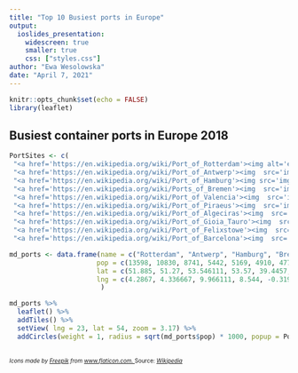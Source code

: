 ```yaml
---
title: "Top 10 Busiest ports in Europe"
output: 
  ioslides_presentation:
    widescreen: true
    smaller: true
    css: ["styles.css"]
author: "Ewa Wesolowska"
date: "April 7, 2021"
---
```


```r
knitr::opts_chunk$set(echo = FALSE)
library(leaflet)
```
## Busiest container ports in Europe 2018 

```r

PortSites <- c(
 "<a href='https://en.wikipedia.org/wiki/Port_of_Rotterdam'><img alt='eva' src='img/netherlands.png' width=15 height=20>Port Of Rotterdam</a>",
 "<a href='https://en.wikipedia.org/wiki/Port_of_Antwerp'><img  src='img/belgium.png' width=15 height=20>Port Of Antwerp</a>",
 "<a href='https://en.wikipedia.org/wiki/Port_of_Hamburg'><img src='img/germany.png' width=15 height=20>Port Of Hamburg</a>",
 "<a href='https://en.wikipedia.org/wiki/Ports_of_Bremen'><img  src='img/germany.png' width=15 height=20>Port Of Bremen</a>",
 "<a href='https://en.wikipedia.org/wiki/Port_of_Valencia'><img  src='img/spain.png' width=15 height=20>Port Of Valencia</a>",
 "<a href='https://en.wikipedia.org/wiki/Port_of_Piraeus'><img  src='img/greece.png' width=15 height=20>Port Of Piraeus</a>",
 "<a href='https://en.wikipedia.org/wiki/Port_of_Algeciras'><img  src='/img/spain.png' width=15 height=20>Port Of Algeciras</a>",
 "<a href='https://en.wikipedia.org/wiki/Port_of_Gioia_Tauro'><img  src='img/italy.png' width=15 height=20>Port Of Gioia Tauro</a>",
 "<a href='https://en.wikipedia.org/wiki/Port_of_Felixstowe'><img  src='img//united-kingdom.png' width=15 height=20>Port Of Felixstowe</a>",
 "<a href='https://en.wikipedia.org/wiki/Port_of_Barcelona'><img  src='img/spain.png' width=15 height=20>Port Of Barcelona</a>")

md_ports <- data.frame(name = c("Rotterdam", "Antwerp", "Hamburg", "Bremen-Bremerhaven",  "Valencia", "Piraeus", "Algeciras", "Gioia Tauro", "Felixstowe", "Barcelona"),
                      pop = c(13598, 10830, 8741, 5442, 5169, 4910, 4773, 4005, 3781,3442),
                      lat = c(51.885, 51.27, 53.546111, 53.57, 39.4457, 37.941944, 36.136, 38.433333, 51.954171, 41.3375),
                      lng = c(4.2867, 4.336667, 9.966111, 8.544, -0.3199, 23.636111, -5.435, 15.9, 1.310158, 2.152222)
                       )

md_ports %>%
  leaflet() %>%
  addTiles() %>%
  setView( lng = 23, lat = 54, zoom = 3.17) %>%
  addCircles(weight = 1, radius = sqrt(md_ports$pop) * 1000, popup = PortSites, color = "red")
  
```
<I><font size=1>Icons made by <a href="https://www.freepik.com" title="Freepik">Freepik</a> from <a href="https://www.flaticon.com/" title="Flaticon">www.flaticon.com. </a></I></font>
 <font size=1> Source: <a href="https://en.wikipedia.org/wiki/List_of_busiest_ports_in_Europe"><I>Wikipedia</I></font></a>

